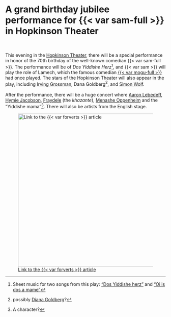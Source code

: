 # A grand birthday jubilee performance for {{< var sam-full >}} in Hopkinson Theater


<br>

::: {layout-ncol=2}

This evening in the [Hopkinson Theater](https://cinematreasures.org/theaters/69428), there will be a special performance in honor of the 70th birthday of the well-known comedian {{< var sam-full >}}. The performance will be of _Dos Yiddishe Herz_^[Sheet music for two songs from this play: ["Dos Yiddishe herz"](https://www.loc.gov/item/2016729906/) and ["Oi is dos a mame"](https://www.loc.gov/item/2016729906/)], and {{< var sam >}} will play the role of Lamech, which the famous comedian [{{< var mogu-full >}}](https://www.museumoffamilyhistory.com/yt/lex/M/mogulesko-sigmund.htm) had once played. The stars of the Hopkinson Theater will also appear in the play, including [Irving Grossman](https://www.museumoffamilyhistory.com/yt/lex/G/grossman-irving-V1.htm), Dana Goldberg^[possibly [Diana Goldberg](https://www.museumoffamilyhistory.com/yt/lex/G/goldberg-diana-V1.htm)?], and [Simon Wolf](https://www.museumoffamilyhistory.com/yt/lex/W/wolf-simon.htm).<br><br>
After the performance, there will be a huge concert where [Aaron Lebedeff](https://www.museumoffamilyhistory.com/yt/lex/L/lebedeff-aaron.htm), [Hymie Jacobson](https://www.museumoffamilyhistory.com/yt/lex/J/jacobson-hymie.htm), [Fraydele](https://www.museumoffamilyhistory.com/yt/lex/F/fraydele-V6.htm) (the _khazante_), [Menashe Oppenheim](https://en.wikipedia.org/wiki/Menashe_Oppenheim) and the "Yiddishe mama"^[A character?]. There will also be artists from the English stage.

![[Link to the {{< var forverts >}} article](https://www.nli.org.il/en/newspapers/frw/1940/03/20/01/article/74)](img/1940-03-20_forverts.png){width=5in}

:::
